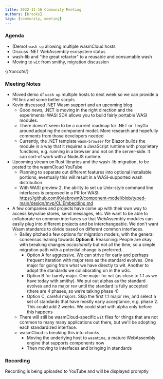 ```yaml
---
title: 2022-11-16 Community Meeting
authors: [brooks]
tags: [community, meeting]
---
```


### Agenda

- (Demo) `wash up` allowing multiple wasmCloud hosts
- Discuss .NET WebAssembly ecosystem status
- wash-lib and "the great refactor" to a reusable and consumable wash
- Moving to `wit` from smithy, migration discussion

{/*truncate*/}

### Meeting Notes

- Moved demo of `wash up` multiple hosts to next week so we can provide a PR link and some better scripts
- Kevin discussed .NET Wasm support and an upcoming blog
  - Good news, .NET is moving in the right direction and the experimental WASI SDK allows you to build fairly portable WASI modules.
  - There doesn't seem to be a current roadmap for .NET or TinyGo around adopting the component model. More research and hopefully comments from those developers needed
  - Currently, the .NET template `wasm-browser` for Blazor builds the module in a way that it requires a JavaScript runtime with proprietary functions, e.g. running in a browser and not on the server-side. It can sort-of work with a NodeJS runtime.
- Upcoming stream on Rust libraries and the wash-lib migration, to be posted to the wasmCloud YouTube
  - Planning to separate out different features into optional installable portions, eventually this will result in a WASI-supported wash distribution
  - With WASI preview 2, the ability to set up Unix-style command line interfaces is proposed in a PR for WASI: <https://github.com/Kylebrown9/component-model/blob/typed-main/design/mvp/CLIEmbedding.md>
- A few companies and projects have come up with their own way to access keyvalue stores, send messages, etc. We want to be able to collaborate on common interfaces so that WebAssembly modules can easily plug into different projects and be interchangeable. We don't want Wasm standards to divide based on different common interfaces.
  - Bailey pitched a few options for migration models, with the general consensus leaning towards **Option B**. Reasoning: People are okay with breaking changes _occasionally_ but not all the time, so a simple migration path with a potential change is preferred.
    - Option A for aggressive. We can strive for early and perhaps frequent iteration with major revs as the standard evolves. One major for going from what we have directly to wit. Another to adopt the standards we collaborating on in the w3c.
    - Option B for barely major. One major for wit (as close to 1:1 as we have today with smithy). We put out alphas as the standard evolves and no major rev until the standard is fully accepted (there are 4 phases, so we’re talking phase 4)
    - Option C, careful majors. Skip the first 1:1 major rev, and select a set of standards that have mostly early acceptance, e.g. phase 2. This could add 2 weeks. We could start with alpha only before this happens
  - There will still be wasmCloud-specific `wit` files for things that are not common to many many applications out there, but we'll be adopting each standardized interface.
  - wasmCloud is breaking this into chunks
    - Moving the underlying host to `wasmtime`, a mature WebAssembly engine that supports components now
    - Then moving to interfaces and bringing in standards

### Recording

Recording is being uploaded to YouTube and will be displayed promptly
